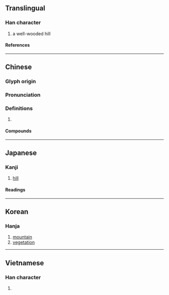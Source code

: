 {{character info/new}}
==Translingual==

===Han character===
{{Han char|rn=46|rad=山|as=05|sn=8|four=24760|canj=UJR|ids=⿰山古}}

# a well-wooded hill

====References====
{{Han ref|kx=0309.330|dkj=08003|dj=0610.020|hdz=10765.170|uh=5CB5}}

----

==Chinese==
{{zh-forms}}

===Glyph origin===
{{Han etym}}

===Pronunciation===
{{zh-pron
|m=hù
|c=wu6
|g=
|j=
|mb=
|md=
|mn=
|w=
|x=
|mc=y
|oc=y
|cat=
}}

===Definitions===
{{zh-hanzi}}

# {{rfdef|zh}}

====Compounds====
{{zh-der|陟岵陟屺|陟岵|陟岵瞻望}}

----

==Japanese==

===Kanji===
{{ja-kanji|grade=|rs=山05}}

# [[hill]]

====Readings====
{{ja-readings
|on=こ, ご
|kun=やま
}}

----

==Korean==

===Hanja===
{{ko-hanja|hangeul=[[호]]|rv=ho|mr=ho}}

# [[mountain]]
# [[vegetation]]

----

==Vietnamese==

===Han character===
{{vi-readings|rs=山05|reading=hô}}

# {{rfdef|vi|sort=山05}}